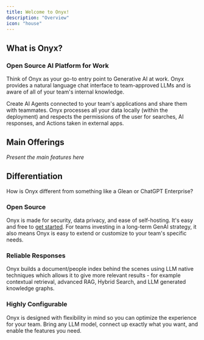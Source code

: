 ```yaml
---
title: Welcome to Onyx!
description: "Overview"
icon: "house"
---
```


## What is Onyx?

### Open Source AI Platform for Work

Think of Onyx as your go-to entry point to Generative AI at work. Onyx provides a natural language chat interface to team-approved LLMs and is aware of all of your team's internal knowledge. 

Create AI Agents connected to your team's applications and share them with teammates. Onyx processes all your data locally (within the deployment) and respects the permissions of the user for searches, AI responses, and Actions taken in external apps.

## Main Offerings

*Present the main features here*

## Differentiation

How is Onyx different from something like a Glean or ChatGPT Enterprise?

### **Open Source**
Onyx is made for security, data privacy, and ease of self-hosting. It's easy and free to [get started](/general/getting_started/quickstart). For teams investing in a long-term GenAI strategy, it also means Onyx is easy to extend or customize to your team's specific needs.

### **Reliable Responses** 
Onyx builds a document/people index behind the scenes using LLM native techniques which allows it to give more relevant results - for example contextual retrieval, advanced RAG, Hybrid Search, and LLM generated knowledge graphs.

### **Highly Configurable**
Onyx is designed with flexibility in mind so you can optimize the experience for your team. Bring any LLM model, connect up exactly what you want, and enable the features you need.
